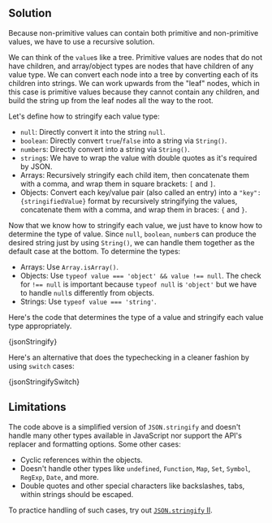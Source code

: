 

## Solution

Because non-primitive values can contain both primitive and non-primitive values, we have to use a recursive solution.

We can think of the `value`s like a tree. Primitive values are nodes that do not have children, and array/object types are nodes that have children of any value type. We can convert each node into a tree by converting each of its children into strings. We can work upwards from the "leaf" nodes, which in this case is primitive values because they cannot contain any children, and build the string up from the leaf nodes all the way to the root.

Let's define how to stringify each value type:

- `null`: Directly convert it into the string `null`.
- `boolean`: Directly convert `true`/`false` into a string via `String()`.
- `number`s: Directly convert into a string via `String()`.
- `string`s: We have to wrap the value with double quotes as it's required by JSON.
- Arrays: Recursively stringify each child item, then concatenate them with a comma, and wrap them in square brackets: `[` and `]`.
- Objects: Convert each key/value pair (also called an entry) into a `"key":{stringifiedValue}` format by recursively stringifying the values, concatenate them with a comma, and wrap them in braces: `{` and `}`.

Now that we know how to stringify each value, we just have to know how to determine the type of value. Since `null`, `boolean`, `number`s can produce the desired string just by using `String()`, we can handle them together as the default case at the bottom. To determine the types:

- Arrays: Use `Array.isArray()`.
- Objects: Use `typeof value === 'object' && value !== null`. The check for `!== null` is important because `typeof null` is `'object'` but we have to handle `null`s differently from objects.
- Strings: Use `typeof value === 'string'`.

Here's the code that determines the type of a value and stringify each value type appropriately.

<MDXCodeBlock>{jsonStringify}</MDXCodeBlock>

Here's an alternative that does the typechecking in a cleaner fashion by using `switch` cases:

<MDXCodeBlock>{jsonStringifySwitch}</MDXCodeBlock>

## Limitations

The code above is a simplified version of `JSON.stringify` and doesn't handle many other types available in JavaScript nor support the API's replacer and formatting options. Some other cases:

- Cyclic references within the objects.
- Doesn't handle other types like `undefined`, `Function`, `Map`, `Set`, `Symbol`, `RegExp`, `Date`, and more.
- Double quotes and other special characters like backslashes, tabs, within strings should be escaped.

To practice handling of such cases, try out [`JSON.stringify` II](/questions/javascript/json-stringify-ii).

